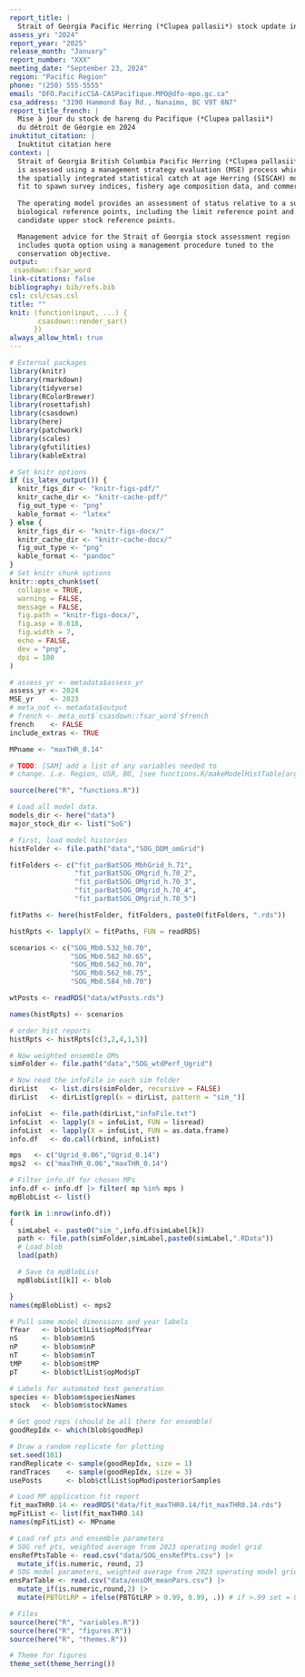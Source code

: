 ```yaml
---
report_title: |
  Strait of Georgia Pacific Herring (*Clupea pallasii*) stock update in 2024
assess_yr: "2024"
report_year: "2025"
release_month: "January"
report_number: "XXX"
meeting_date: "September 23, 2024"
region: "Pacific Region"
phone: "(250) 555-5555"
email: "DFO.PacificCSA-CASPacifique.MPO@dfo-mpo.gc.ca"
csa_address: "3190 Hammond Bay Rd., Nanaimo, BC V9T 6N7"
report_title_french: |
  Mise à jour du stock de hareng du Pacifique (*Clupea pallasii*)
  du détroit de Géorgie en 2024
inuktitut_citation: |
  Inuktitut citation here
context: |
  Strait of Georgia British Columbia Pacific Herring (*Clupea pallasii*) stock 
  is assessed using a management strategy evaluation (MSE) process which implements
  the spatially integrated statistical catch at age Herring (SISCAH) modelling framework
  fit to spawn survey indices, fishery age composition data, and commercial catches.
  
  The operating model provides an assessment of status relative to a suite of 
  biological reference points, including the limit reference point and 
  candidate upper stock reference points.

  Management advice for the Strait of Georgia stock assessment region
  includes quota option using a management procedure tuned to the 
  conservation objective.
output:
 csasdown::fsar_word
link-citations: false
bibliography: bib/refs.bib
csl: csl/csas.csl
title: ""
knit: (function(input, ...) {
       csasdown::render_sar()
      })
always_allow_html: true
---
```


```r
# External packages
library(knitr)
library(rmarkdown)
library(tidyverse)
library(RColorBrewer)
library(rosettafish)
library(csasdown)
library(here)
library(patchwork)
library(scales)
library(gfutilities)
library(kableExtra)
```

```r
# Set knitr options
if (is_latex_output()) {
  knitr_figs_dir <- "knitr-figs-pdf/"
  knitr_cache_dir <- "knitr-cache-pdf/"
  fig_out_type <- "png"
  kable_format <- "latex"
} else {
  knitr_figs_dir <- "knitr-figs-docx/"
  knitr_cache_dir <- "knitr-cache-docx/"
  fig_out_type <- "png"
  kable_format <- "pandoc"
}
# Set knitr chunk options
knitr::opts_chunk$set(
  collapse = TRUE,
  warning = FALSE,
  message = FALSE,
  fig.path = "knitr-figs-docx/",
  fig.asp = 0.618,
  fig.width = 7,
  echo = FALSE,
  dev = "png",
  dpi = 180
)
```

```r

# assess_yr <- metadata$assess_yr
assess_yr <- 2024
MSE_yr    <- 2023
# meta_out <- metadata$output
# french <- meta_out$`csasdown::fsar_word`$french
french    <- FALSE
include_extras <- TRUE 

MPname <- "maxTHR_0.14"

# TODO: [SAM] add a list of any variables needed to
# change. i.e. Region, USR, BO, [see functions.R/makeModelHistTable[arguments]]
```

```r

source(here("R", "functions.R"))

# Load all model data.
models_dir <- here("data")
major_stock_dir <- list("SoG")

# first, load model histories
histFolder <- file.path("data","SOG_DDM_omGrid")

fitFolders <- c("fit_parBatSOG_MbhGrid_h.71",
                "fit_parBatSOG_OMgrid_h.70_2",
                "fit_parBatSOG_OMgrid_h.70_3",
                "fit_parBatSOG_OMgrid_h.70_4",
                "fit_parBatSOG_OMgrid_h.70_5")

fitPaths <- here(histFolder, fitFolders, paste0(fitFolders, ".rds"))

histRpts <- lapply(X = fitPaths, FUN = readRDS)

scenarios <- c("SOG_Mb0.532_h0.70",
               "SOG_Mb0.562_h0.65",
               "SOG_Mb0.562_h0.70",
               "SOG_Mb0.562_h0.75",
               "SOG_Mb0.584_h0.70")

wtPosts <- readRDS("data/wtPosts.rds")

names(histRpts) <- scenarios

# order hist reports
histRpts <- histRpts[c(3,2,4,1,5)]

# Now weighted ensemble OMs
simFolder <- file.path("data","SOG_wtdPerf_Ugrid")

# Now read the infoFile in each sim folder
dirList   <- list.dirs(simFolder, recursive = FALSE)
dirList   <- dirList[grepl(x = dirList, pattern = "sim_")]

infoList  <- file.path(dirList,"infoFile.txt")
infoList  <- lapply(X = infoList, FUN = lisread)
infoList  <- lapply(X = infoList, FUN = as.data.frame)
info.df   <- do.call(rbind, infoList)

mps   <- c("Ugrid_0.06","Ugrid_0.14")
mps2  <- c("maxTHR_0.06","maxTHR_0.14")

# Filter info.df for chosen MPs
info.df <- info.df |> filter( mp %in% mps )
mpBlobList <- list()

for(k in 1:nrow(info.df))
{
  simLabel <- paste0("sim_",info.df$simLabel[k])
  path <- file.path(simFolder,simLabel,paste0(simLabel,".RData"))
  # Load blob
  load(path)

  # Save to mpBlobList
  mpBlobList[[k]] <- blob

}
names(mpBlobList) <- mps2

# Pull some model dimensions and year labels
fYear   <- blob$ctlList$opMod$fYear
nS      <- blob$om$nS
nP      <- blob$om$nP
nT      <- blob$om$nT
tMP     <- blob$om$tMP
pT      <- blob$ctlList$opMod$pT

# Labels for automated text generation
species <- blob$om$speciesNames
stock   <- blob$om$stockNames

# Get good reps (should be all there for ensemble)
goodRepIdx <- which(blob$goodRep)

# Draw a random replicate for plotting
set.seed(101)
randReplicate <- sample(goodRepIdx, size = 1)
randTraces    <- sample(goodRepIdx, size = 3)
usePosts      <- blob$ctlList$opMod$posteriorSamples

# Load MP application fit report
fit_maxTHR0.14 <- readRDS("data/fit_maxTHR0.14/fit_maxTHR0.14.rds")
mpFitList <- list(fit_maxTHR0.14)
names(mpFitList) <- MPname

# Load ref pts and ensemble parameters
# SOG ref pts, weighted average from 2023 operating model grid
ensRefPtsTable <- read.csv("data/SOG_ensRefPts.csv") |>
  mutate_if(is.numeric, round, 2)
# SOG model parameters, weighted average from 2023 operating model grid
ensParTable <- read.csv("data/ensOM_meanPars.csv") |>
  mutate_if(is.numeric,round,2) |>
  mutate(PBTGtLRP = ifelse(PBTGtLRP > 0.99, 0.99, .)) # if >.99 set = 0.99 else leave alone
```

```r

# Files
source(here("R", "variables.R"))
source(here("R", "figures.R"))
source(here("R", "themes.R"))

# Theme for figures
theme_set(theme_herring())
```

<!-- Math expressions -->
\newcommand{\mli}[1]{\mathit{#1}}
\newcommand{\SB}{\mli{`r en2fr("SB", translate = french)`}}
\newcommand{\BR}{\mli{BR}}
\newcommand{\AVE}{\text{`r en2fr("AVE", translate = french)`}}

<!-- Compile the document on the command line: -->
<!-- bookdown::render_book() -->
<!-- csasdown::render_sar() -->
